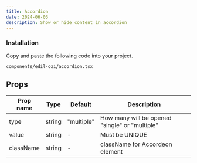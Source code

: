 ```yaml
---
title: Accordion
date: 2024-06-03
description: Show or hide content in accordion
---
```


<ComponentPreview name="accordion-demo" />

<Steps>

### Installation

Copy and paste the following code into your project.

```text
components/edil-ozi/accordion.tsx
```
<ComponentSource name="accordion" />

</Steps>


## Props

| Prop name | Type          | Default | Description                             |
| --------- | ---------     | ------- | --------------------------------------- |
| type      | string        | "multiple"| How many will be opened "single" or "multiple"|
| value     | string        | -       | Must be UNIQUE                          |
| className | string        | -       | className for Accordeon element         |